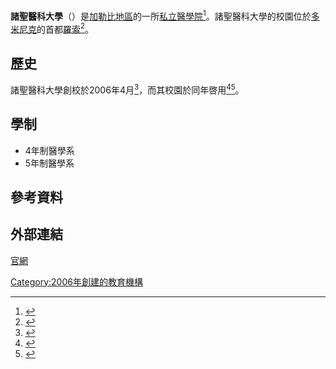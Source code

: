 {{noteTA
|G1=地名
}}
{{Expand language|1=en|time=2020-09-04T06:45:10+00:00}}
'''諸聖醫科大學'''（{{lang en|All Saints University School of Medicine}}）是[[加勒比地區|加勒比地區]]的一所[[私立大學|私立]][[醫學院|醫學院]]<ref>{{Cite book|title=Dominica (Other Places Travel Guide)|last=McCanse|first=Anna|publisher=Other Places Publishing|date=2011-05-03|isbn=978-0982261972|location=|pages=35}}</ref>。諸聖醫科大學的校園位於[[多米尼克|多米尼克]]的首都[[羅索|羅索]]<ref name=":2">{{cite web|url=http://allsaintsuniversity.org/Portals/AllSaintsUniversity/ASU_VIEWBOOK.pdf|title=ASU 2015-2016 Viewbook|website=All Saints University School of Medicine|accessdate=2016-04-19|archive-url=https://web.archive.org/web/20160325173001/http://www.allsaintsuniversity.org/Portals/AllSaintsUniversity/ASU_VIEWBOOK.pdf|archive-date=2016-03-25|dead-url=yes}}</ref>。

==歷史==
諸聖醫科大學創校於2006年4月<ref>{{cite web|url=http://allsaintsuniversity.org/About-ASU/Our-History|title=Our History|website=All Saints University School of Medicine|accessdate=2016-04-19|archive-date=2016-04-20|archive-url=https://web.archive.org/web/20160420043019/http://allsaintsuniversity.org/About-ASU/Our-History|dead-url=no}}</ref>，而其校園於同年啓用<ref>{{Cite journal|last=Eckhert|first=N. Lynn|last2=Zanten|first2=Marta van|date=2014-11-07|title=Overview of For-Profit Schools in the Caribbean|url=http://www.faimer.org/research/faimer-short-report-caribbean.pdf|journal=Foundation for Advancement of International Medical Education and Research|doi=|pmid=|access-date=2016-04-19|archive-date=2021-01-21|archive-url=https://web.archive.org/web/20210121060726/https://www.faimer.org/research/faimer-short-report-caribbean.pdf|dead-url=no}}</ref><ref>{{Cite journal|last=Preville|first=Claudius|date=2013-11-08|title=Assessment of the Opportunities for the CARIFORUM Health and Wellness Sector|url=http://slcsi.org.lc/download/other_publications/Final%20Report%20-%20Health%20and%20Wellness%20Sector.pdf|journal=St. Lucia Coalition of Service Industries|doi=|pmid=|access-date=2016-04-19|archive-date=2016-05-05|archive-url=https://web.archive.org/web/20160505112523/http://slcsi.org.lc/download/other_publications/Final%20Report%20-%20Health%20and%20Wellness%20Sector.pdf|dead-url=no}}</ref>。

==學制==
*4年制醫學系
*5年制醫學系

==參考資料==
{{reflist|30em}}

==外部連結==
[http://www.allsaintsuniversity.org 官網]{{Wayback|url=http://www.allsaintsuniversity.org/ |date=20200818130626 }}

{{Education-stub}}

[[Category:2006年創建的教育機構|Category:2006年創建的教育機構]]
